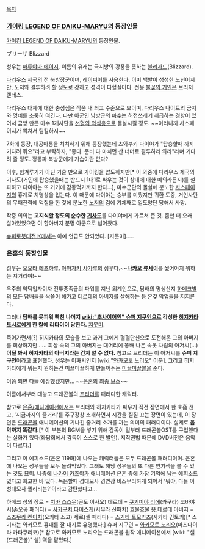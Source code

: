 [[목차]]
=== [[가이킹 LEGEND OF DAIKU-MARYU]]의 등장인물 ===
[[가이킹 LEGEND OF DAIKU-MARYU]]의 등장인물. 

ブリーザ
Blizzard

성우는 [[마루야마 에이지]]. 이름의 유래는 극지방의 강풍을 뜻하는 [[블리자드]](Blizzard).

[[다리우스 제국]]의 전 북방장군이며, [[레이피어]]를 사용한다. 이미 백발이 성성한 노년이지만, 노저와 결투하려 할 정도로 강하고 성격이 다혈질이다. 전용 [[불꽃의 거인]]은 브리저 렌테스.

다리우스 대제에 대한 충성심은 작품 내 최고 수준으로 보이며, 다리우스 나이트의 긍지와 명예를 소중히 여긴다. 다만 아군인 남방군의 [[마수]]는 허접쓰레기 취급하는 경향이 있어서 금방 만든 마수 1개사단을 [[선혈의 의식]]용으로 몰살시킬 정도. ~~이러니까 사스페이지가 빡쳐서 팀킬하지~~

7화에 등장, 대공마룡을 처치하기 위해 등장했는데 츠와부키 다이야가 "탑승할때 까지 기다려 줘요"라고 부탁하자, "좋다. 준비 다 마치면 산 너머로 결투하러 와라"라며 기다려 줄 정도. 정통파 북방군에게 기습이란 없다?

이후, 힘겨루기가 아닌 기술 만으로 가이킹을 압도하지만[* 이 와중에 다리우스 제국의 기사도(거인에 탑승했을때는 반드시 1대1로 싸우는 것이 상대에 대한 예의라든지)를 설파하고 다이야는 또 거기에 감동먹기까지 한다...], 마수군단의 몰살에 분노한 [[사스페이지]]의 흉계로 치명상을 입는다. 이 때문에 다이야는 승부를 미뤘지만 귀환 도중, 거인사단의 무패전력에 먹칠을 한 것에 분노한 [[노저]]의 검에 기체째로 일도양단 당해서 사망.

작중 의의는 '''고지식할 정도의 순수한 [[기사도]]'''를 다이야에게 가르쳐 준 것. 좀만 더 오래 살아있었으면 이 할아버지 분명 아군으로 넘어왔다.

[[슈퍼로봇대전 K]]에서는 아예 언급도 안되었다. [지못미].....

=== [[은혼]]의 등장인물 ===
성우는 [[오오타 테츠하루]]. [[야마자키 사가루]]의 성우다.~~'''[[나카오 류세이]]'''를 썼어야지 뭐하는 지거리야!~~

우주의 악덕업자이자 전투종족급의 파워를 지닌 외계인으로, 담배의 명생산지 [[하메크별]]의 모든 담배들을 싹쓸이 해가고 [[데르데]]의 아버지를 살해하는 등 온갖 악업들을 저지른다.

그러나 '''담배를 못피워 빡친 나머지 [[wiki:"초사이어인" 슈퍼 지구인]]으로 각성한 [[히지카타 토시로]]에게 한 칼에 리타이어 당한다.''' [[지못미]].

죽어가면서(?) 히지카타의 모습을 보고 과거 그에게 혈혈단신으로 도전해온 그의 아버지를 회상하지만...... 회상 속의 그의 아버지는 대머리에 똥배 나온 속옷 차림의 아저씨(...) '''어딜 봐서 히지카타의 아버지라는 건지 알 수 없다.''' 참고로 브리더는 이 아저씨를 '''슈퍼 지구인'''이라고 표현했다. 성우는 어째서인지 [wiki:"와카모토 노리오" 이분]. 
그리고 히지카타에게 뭐든지 원하는건 미끌미끌하게 만들어주는 [[미끌미끌볼]]을 준다.

이쯤 되면 다들 예상했겠지만... ~~[[은혼]]의 [[최종 보스]]~~

이름에서부터 대놓고 드래곤볼의 [[프리더]]를 패러디한 캐릭터.

참고로 [[은혼/애니메이션]]에서는 브리더와 히지카타가 싸우기 직전 장면에서 한 호흡 끊고, '지금까지의 줄거리'를 주구장창 소개하면서 시간을 질질 끄는 장면이 있는데, 이 장면은 [[드래곤볼]] 애니메이션의 기나긴 줄거리 소개를 까는 의미의 패러디이다. 실제로 '''음악까지 똑같다.'''[* 이 부분의 BGM을 넣기 위해 감독이 일부러 드래곤볼OST를 구입했다는 실화가 있다(좌담회에서 감독이 스스로 한 발언). 저작권법 때문에 DVD버전은 음악이 다르다.] 

그리고 이 에피소드(은혼 119화)에 나오는 캐릭터들은 모두 드래곤볼 패러디이며. 은혼에 나오는 성우들을 모두 돌려먹었다. 그래도 해당 성우들의 또 다른 연기색을 볼 수 있는 것도 묘미. 나중에 [[나카이 카즈야]]가 애니메이션 은혼 중에 가장 기억에 남는 에피소드였다고 회고한 바 있다. 녹음할때 성대모사 경연장 비스무리하게 되어서 '뭐야, 다들 이 성대모사 퀄리티는?'이라고 감탄했다고...

하메크 성의 장로 = [[치바 스스무]](곤도 이사오)
데르데 = [[쿠기미야 리에]](카구라)
코바야시(손오공 패러디) = [[사카구치 다이스케]](시무라 신파치)
흐물흐물 용.데르데 아버지 = [[스즈무라 켄이치]](오키타 소고)
세로(셀 패러디) = [[스기타 토모카즈]](사카타 긴토키)[* 스기타는 와카모토 흉내를 잘 내기로 유명했다.]
슈퍼 지구인 = [[와카모토 노리오]](마츠다이라 카타쿠리코)[* 참고로 와카모토 노리오는 드래곤볼 원작 애니메이션에서 [wiki: "셀(드래곤볼)" 셀] 역을 맡았다.]

